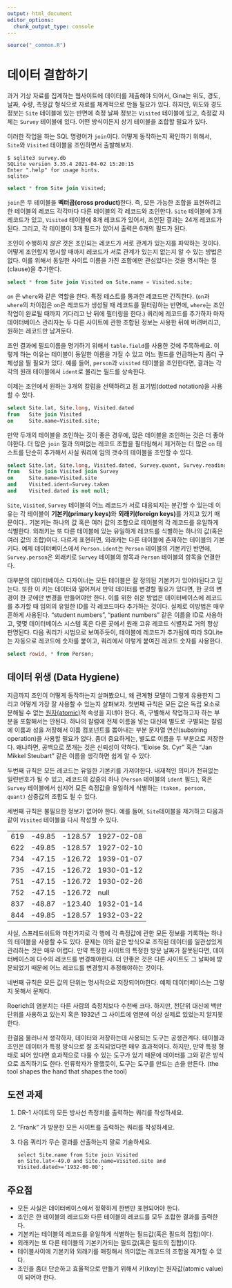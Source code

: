 ```yaml
---
output: html_document
editor_options: 
  chunk_output_type: console
---
```


```r
source("_common.R")
```


# 데이터 결합하기 {#database-table-join}

과거 기상 자료를 집계하는 웹사이트에 데이터를 제출해야 되어서, 
Gina는 위도, 경도, 날짜, 수량, 측정값 형식으로 자료를 체계적으로 만들 필요가 있다.
하지만, 위도와 경도 정보는 `Site` 테이블에 있는 반면에 측정 날짜 정보는 `Visited` 테이블에 있고,
측정값 자체는 `Survey` 테이블에 있다.
어떤 방식이든지 상기 테이블을 조합할 필요가 있다.

이러한 작업을 하는 SQL 명령어가 `join`이다. 어떻게 동작하는지 확인하기 위해서,
`Site`와 `Visited` 테이블을 조인하면서 출발해보자.


```
$ sqlite3 survey.db
SQLite version 3.35.4 2021-04-02 15:20:15
Enter ".help" for usage hints.
sqlite>
```


```sql
select * from Site join Visited;
```


`join`은 두 테이블을 **벡터곱(cross product)**한다.
즉, 모든 가능한 조합을 표현하려고 한 테이블의 레코드 각각마다 다른 테이블의 각 레코드와 조인한다.
`Site` 테이블에 3개 레코드가 있고, `Visited` 테이블에 8개 레코드가 있어서,
조인된 결과는 24개 레코드가 된다. 그리고, 각 테이블이 3개 필드가 있어서 출력은 6개의 필드가 된다.

조인이 수행하지 *않은* 것은 조인되는 레코드가 서로 관계가 있는지를 파악하는 것이다.
어떻게 조인할지 명시할 때까지 레코드가 서로 관계가 있는지 없는지 알 수 있는 방법은 없다.
이를 위해서 동일한 사이트 이름을 가진 조합에만 관심있다는 것을 명시하는 절(clause)을 추가한다.

```sql
select * from Site join Visited on Site.name = Visited.site;
```


`on` 은  `where`와 같은 역할을 한다. 특정 테스트를 통과한 레코드만 간직한다.
(`on`과 `where`의 차이점은 `on`은 레코드가 생성될 때 레코드를 필터링하는 반면에, `where`는 조인작업이 완료될 때까지 기다리고 난 뒤에 필터링을 한다.)
쿼리에 레코드를 추가하자 마자 데이터베이스 관리자는 두 다른 사이트에 관한 조합된 정보는 사용한 뒤에 버려버리고, 원하는 레코드만 남겨둔다.

조인 결과에 필드이름을 명기하기 위해서 `table.field`를 사용한 것에 주목하세요.
이렇게 하는 이유는 테이블이 동일한 이름을 가질 수 있고 어느 필드를 언급하는지 좀더 구체성을 띌 필요가 있다.
예를 들어, `person`과 `visited` 테이블을 조인한다면, 결과는 각각의 원래 테이블에서 `ident`로 불리는 필드를 상속한다.

이제는 조인에서 원하는 3개의 칼럼을 선택하려고 점 표기법(dotted notation)을 사용할 수 있다.

```sql
select Site.lat, Site.long, Visited.dated
from   Site join Visited
on     Site.name=Visited.site;
```

만약 두개의 테이블을 조인하는 것이 좋은 경우에, 많은 데이블을 조인하는 것은 더 좋아야한다.
더 많은 `join` 절과 의미없는 레코드 조합을 필터링해서 제거하는 더 많은 `on` 테스트를 단순히 추가해서 사실 쿼리에 임의 갯수의 테이블을 조인할 수 있다.

```sql
select Site.lat, Site.long, Visited.dated, Survey.quant, Survey.reading
from   Site join Visited join Survey
on     Site.name=Visited.site
and    Visited.ident=Survey.taken
and    Visited.dated is not null;
```



`Site`, `Visited`, `Survey` 테이블의 어느 레코드가 서로 대응되지는 분간할 수 있는데 이유는 각 테이블이 
**기본키(primary keys)**와 **외래키(foreign keys)**를 가지고 있기 때문이다..
기본키는 하나의 값 혹은 여러 값의 조합으로 테이블의 각 레코드를 유일하게 식별한다.
외래키는 또 다른 테이블에 있는 유일하게 레코드를 식별하는 하나의 값(혹은 여러 값의 조합)이다.
다르게 표현하면, 외래캐는 다른 테이블에 존재하는 테이블의 기본키다.
예제 데이터베이스에서 `Person.ident`는 `Person` 테이블의 기본키인 반면에,
`Survey.person`은 외래키로 `Survey` 테이블의 항목과 `Person` 테이블의 항목을 연결한다.

대부분의 데이터베이스 디자이너는 모든 테이블은 잘 정의된 기본키가 있어야된다고 믿는다.
또한 이 키는 데이터와 떨어져서 만약 데이터를 변경할 필요가 있다면, 한 곳의 변경이 한 곳에만 변경을 만들어야만 한다.
이를 위한 쉬운 방법은 데이터베이스에 레코드를 추가할 때 임의의 유일한 ID를 각 레코드마다 추가하는 것이다.
실제로 이방법은 매우 흔하게 사용된다. "student numbers", "patient numbers" 같은 이름을 ID로 사용하고,
몇몇 데이터베이스 시스템 혹은 다른 곳에서 원래 고유 레코드 식별자로 거의 항상 판명된다.
다음 쿼리가 시범으로 보여주듯이, 테이블에 레코드가 추가됨에 따라 SQLite는 자동으로 레코드에 숫자를 붙이고, 쿼리에서 이렇게 붙여진 레코드 숫자를 사용한다.


```sql
select rowid, * from Person;
```


## 데이터 위생 (Data Hygiene) {#db-join-hygiene}


지금까지 조인이 어떻게 동작하는지 살펴봤으니, 왜 관계형 모델이 그렇게 유용한지 그리고 어떻게 가장 잘 사용할 수 있는지 살펴보자.
첫번째 규칙은 모든 값은 독립 요소로 분해될 수 없는 [원자(atomic)](../../gloss.html#atomic-value)적 속성을 지녀야 한다.
즉, 구별해서 작업하고자 하는 부분을 포함해서는 안된다. 하나의 칼럼에 전체 이름을 넣는 대신에
별도로 구별되는 칼럼에 이름과 성을 저장해서 이름 컴포넌트를 뽑아내는 부분 문자열 연산(substring operation)을 사용할 필요가 없다.
좀더 중요하게는, 별도로 이름을 두 부분으로 저장한다. 왜냐하면, 공백으로 쪼개는 것은 신뢰성이 약하다.
"Eloise St. Cyr" 혹은 "Jan Mikkel Steubart" 같은 이름을 생각하면 쉽게 알 수 있다.

두번째 규칙은 모든 레코드는 유일한 기본키를 가져야한다. 내재적인 의미가 전혀없는 일련번호가 될 수 있고, 레코드의 값중의 하나 
(`Person` 테이블의 `ident` 필드), 혹은 `Survey` 테이블에서 심지어 모든 측정값을 유일하게 식별하는 `(taken, person, quant)` 삼중값의 조합도 될 수 있다. 

세번째 규칙은 불필요한 정보가 없어야 한다. 예를 들어, `Site`테이블을 제거하고 다음과 같이 `Visited` 테이블을 다시 작성할 수 있다.

<table>
  <tr> <td>619</td> <td>-49.85</td> <td>-128.57</td> <td>1927-02-08</td> </tr>
  <tr> <td>622</td> <td>-49.85</td> <td>-128.57</td> <td>1927-02-10</td> </tr>
  <tr> <td>734</td> <td>-47.15</td> <td>-126.72</td> <td>1939-01-07</td> </tr>
  <tr> <td>735</td> <td>-47.15</td> <td>-126.72</td> <td>1930-01-12</td> </tr>
  <tr> <td>751</td> <td>-47.15</td> <td>-126.72</td> <td>1930-02-26</td> </tr>
  <tr> <td>752</td> <td>-47.15</td> <td>-126.72</td> <td>null</td> </tr>
  <tr> <td>837</td> <td>-48.87</td> <td>-123.40</td> <td>1932-01-14</td> </tr>
  <tr> <td>844</td> <td>-49.85</td> <td>-128.57</td> <td>1932-03-22</td> </tr>
</table>

사실, 스프레드쉬트와 마찬가지로 각 행에 각 측정값에 관한 모든 정보를 기록하는 하나의 테이블을 사용할 수도 있다.
문제는 이와 같은 방식으로 조직된 데이터를 일관성있게 관리하는 것은 매우 어렵다.
만약 특정한 사이트의 특정한 방문 날짜가 잘못된다면, 데이터베이스에 다수의 레코드를 변경해야한다.
더 안좋은 것은 다른 사이트도 그 날짜에 방문되었기 때문에 어느 레코드를 변경할지 추정해야하는 것이다.

네번째 규칙은 모든 값의 단위는 명시적으로 저장되어야한다. 예제 데이터베이스는 그렇지 못해서 문제다.

Roerich의 염분치는 다른 사람의 측정치보다 수천배 크다. 하지만, 천단위 대신에 백만 단위를 사용하고 있는지 혹은 1932년
그 사이트에 염분에 이상 실제로 있었는지 알지못한다.

한걸음 물러나서 생각하자, 데이터와 저장하는데 사용되는 도구는 공생관계다. 테이블과 조인은 데이터가 특정 방식으로 잘 조직되었다면 매우 효과적이다.
하지만, 만약 특정 형태로 되어 있다면 효과적으로 다룰 수 있는 도구가 있기 때문에 데이터를 그와 같은 방식으로 조직하기도 한다.
인류학자가 말했듯이, 도구는 도구를 만드는 손을 만든다. (the tool shapes the hand that shapes the tool)


## 도전 과제 {#db-table-join-chellenge}

1.  DR-1 사이트의 모든 방사선 측정치를 출력하는 쿼리를 작성하세요.

2.  "Frank" 가 방문한 모든 사이트를 출력하는 쿼리를 작성하세요.

3.  다음 쿼리가 무슨 결과를 산출하는지 말로 기술하세요.

    ```
    select Site.name from Site join Visited
    on Site.lat<-49.0 and Site.name=Visited.site and Visited.dated>='1932-00-00';
    ```


## 주요점 {#db-table-join-points}

*   모든 사실은 데이터베이스에서 정확하게 한번만 표현되어야 한다.
*   조인은 한 테이블의 레코드와 다른 테이블의 레코드를 모두 조합한 결과를 출력한다.
*   기본키는 테이블의 레코드를 유일하게 식별하는 필드값(혹은 필드의 집합)이다.
*   외래키는 또 다른 테이블의 기본키가되는 필드값(혹은 필드의 집합)이다.
*   테이블사이에 기본키와 외래키를 매칭해서 의미없는 레코드의 조합을 제거할 수 있다.
*   조인을 좀더 단순하고 효율적으로 만들기 위해서 키(key)는 원자값(atomic value)이 되어야 한다.

